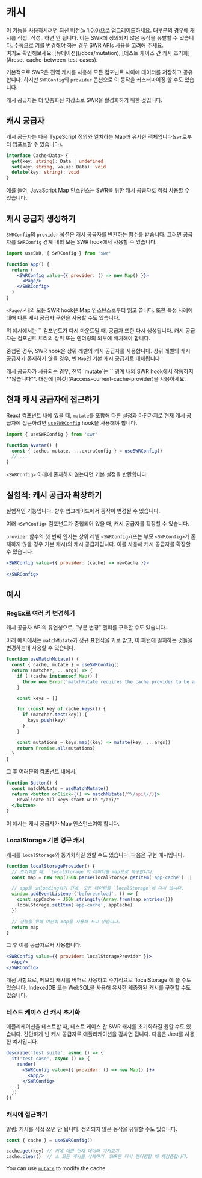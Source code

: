 
# 캐시

<Callout>
  이 기능을 사용하시려면 최신 버전(≥ 1.0.0)으로 업그레이드하세요.
</Callout>

<Callout emoji="⚠️">
  대부분의 경우에 캐시를 직접 _작성_ 하면 안 됩니다. 이는 SWR에 정의되지 않은 동작을 유발할 수 있습니다. 수동으로 키를 변경해야 하는 경우 SWR APIs 사용을 고려해 주세요.<br/>
  여기도 확인해보세요: [뮤테이션](/docs/mutation), [테스트 케이스 간 캐시 초기화](#reset-cache-between-test-cases).
</Callout>

기본적으로 SWR은 전역 캐시를 사용해 모든 컴포넌트 사이에 데이터를 저장하고 공유합니다. 하지만 `SWRConfig`의 `provider` 옵션으로 이 동작을 커스터마이징 할 수도 있습니다.

캐시 공급자는 더 맞춤화된 저장소로 SWR을 활성화하기 위한 것입니다.

## 캐시 공급자

캐시 공급자는 다음 TypeScript 정의와 일치하는 Map과 유사한 객체입니다(`swr`로부터 임포트할 수 있습니다).

```typescript
interface Cache<Data> {
  get(key: string): Data | undefined
  set(key: string, value: Data): void
  delete(key: string): void
}
```

예를 들어, [JavaScript Map](https://developer.mozilla.org/en-US/docs/Web/JavaScript/Reference/Global_Objects/Map) 인스턴스는 SWR을 위한 캐시 공급자로 직접 사용할 수 있습니다.

## 캐시 공급자 생성하기

`SWRConfig`의 `provider` 옵션은 [캐시 공급자](#cache-provider)를 반환하는 함수를 받습니다. 그러면 공급자를 `SWRConfig` 경계 내의 모든 SWR hook에서 사용할 수 있습니다.

```jsx
import useSWR, { SWRConfig } from 'swr'

function App() {
  return (
    <SWRConfig value={{ provider: () => new Map() }}>
      <Page/>
    </SWRConfig>
  )
}
```

`<Page/>`내의 모든 SWR hook은 Map 인스턴스로부터 읽고 씁니다. 또한 특정 사례에 대해 다른 캐시 공급자 구현을 사용할 수도 있습니다.

<Callout>
  위 예시에서는 `<App/>` 컴포넌트가 다시 마운트될 때, 공급자 또한 다시 생성됩니다. 캐시 공급자는 컴포넌트 트리의 상위 또는 렌더링의 외부에 배치해야 합니다.
</Callout>


<div className="my-8">
  <Cache/>
</div>

중첩된 경우, SWR hook은 상위 레벨의 캐시 공급자를 사용합니다. 상위 레벨의 캐시 공급자가 존재하지 않을 경우, 빈 `Map`인 기본 캐시 공급자로 대체됩니다.

<Callout emoji="⚠️">
  캐시 공급자가 사용되는 경우, 전역 `mutate`는 `<SWRConfig>` 경계 내의 SWR hook에서 작동하지 **않습니다**. 대신에 [이것](#access-current-cache-provider)을 사용하세요.
</Callout>

## 현재 캐시 공급자에 접근하기

React 컴포넌트 내에 있을 때, `mutate`를 포함해 다른 설정과 마찬가지로 현재 캐시 공급자에 접근하려면 [`useSWRConfig`](/docs/global-configuration#access-to-global-configurations) hook을 사용해야 합니다.

```jsx
import { useSWRConfig } from 'swr'

function Avatar() {
  const { cache, mutate, ...extraConfig } = useSWRConfig()
  // ...
}
```

`<SWRConfig>` 아래에 존재하지 않는다면 기본 설정을 반환합니다.

## 실험적: 캐시 공급자 확장하기

<Callout emoji="🧪">
  실험적인 기능입니다. 향후 업그레이드에서 동작이 변경될 수 있습니다.
</Callout>

여러 `<SWRConfig>` 컴포넌트가 중첩되어 있을 때, 캐시 공급자를 확장할 수 있습니다.

`provider` 함수의 첫 번째 인자는 상위 레벨 `<SWRConfig>`(또는 부모 `<SWRConfig>`가 존재하지 않을 경우 기본 캐시)의 캐시 공급자입니다. 이를 사용해 캐시 공급자를 확장할 수 있습니다.

```jsx
<SWRConfig value={{ provider: (cache) => newCache }}>
  ...
</SWRConfig>
```

## 예시

### RegEx로 여러 키 변경하기

캐시 공급자 API의 유연성으로, "부분 변경" 헬퍼를 구축할 수도 있습니다.

아래 예시에서는 `matchMutate`가 정규 표현식을 키로 받고, 이 패턴에 일치하는 것들을 변경하는데 사용할 수 있습니다.

```js
function useMatchMutate() {
  const { cache, mutate } = useSWRConfig()
  return (matcher, ...args) => {
    if (!(cache instanceof Map)) {
      throw new Error('matchMutate requires the cache provider to be a Map instance')
    }

    const keys = []

    for (const key of cache.keys()) {
      if (matcher.test(key)) {
        keys.push(key)
      }
    }

    const mutations = keys.map((key) => mutate(key, ...args))
    return Promise.all(mutations)
  }
}
```

그 후 여러분의 컴포넌트 내에서:

```jsx
function Button() {
  const matchMutate = useMatchMutate()
  return <button onClick={() => matchMutate(/^\/api\//)}>
    Revalidate all keys start with "/api/"
  </button>
}
```

<Callout>
  이 예시는 캐시 공급자가 Map 인스턴스여야 합니다.
</Callout>

### LocalStorage 기반 영구 캐시

캐시를 `localStorage`와 동기화하길 원할 수도 있습니다. 다음은 구현 예시입니다.

```jsx
function localStorageProvider() {
  // 초기화할 때, `localStorage`의 데이터를 map으로 복구합니다.
  const map = new Map(JSON.parse(localStorage.getItem('app-cache') || '[]'))

  // app을 unloading하기 전에, 모든 데이터를 `localStorage`에 다시 씁니다.
  window.addEventListener('beforeunload', () => {
    const appCache = JSON.stringify(Array.from(map.entries()))
    localStorage.setItem('app-cache', appCache)
  })

  // 성능을 위해 여전히 map을 사용해 쓰고 읽습니다.
  return map
}
```

그 후 이를 공급자로서 사용합니다.

```jsx
<SWRConfig value={{ provider: localStorageProvider }}>
  <App/>
</SWRConfig>
```

<Callout>
  개선 사항으로, 메모리 캐시를 버퍼로 사용하고 주기적으로 `localStorage`에 쓸 수도 있습니다. IndexedDB 또는 WebSQL을 사용해 유사한 계층화된 캐시를 구현할 수도 있습니다.
</Callout>

### 테스트 케이스 간 캐시 초기화

애플리케이션을 테스트할 때, 테스트 케이스 간 SWR 캐시를 초기화하길 원할 수도 있습니다. 간단하게 빈 캐시 공급자로 애플리케이션을 감싸면 됩니다. 다음은 Jest를 사용한 예시입니다.

```jsx
describe('test suite', async () => {
  it('test case', async () => {
    render(
      <SWRConfig value={{ provider: () => new Map() }}>
        <App/>
      </SWRConfig>
    )
  })
})
```

### 캐시에 접근하기

알림: 캐시를 직접 쓰면 안 됩니다. 정의되지 않은 동작을 유발할 수도 있습니다.

```jsx
const { cache } = useSWRConfig()

cache.get(key) // 키에 대한 현재 데이터 가져오기.
cache.clear()  // ⚠️ 모든 캐시를 삭제하기. SWR은 다시 렌더링할 때 재검증합니다.
```

You can use [`mutate`](/docs/mutation) to modify the cache.
